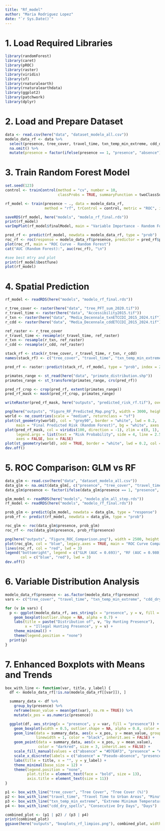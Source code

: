 ```yaml
---
title: "Rf_model"
author: "Maria Rodriguez Lopez"
date: "`r Sys.Date()`"
---
```



# 1. Load Required Libraries

```r
library(randomForest)
library(caret)
library(pROC)
library(raster)
library(viridis)
library(sf)
library(rnaturalearth)
library(rnaturalearthdata)
library(ggplot2)
library(patchwork)
library(dplyr)
```

# 2. Load and Prepare Dataset

```r
data <- read.csv(here("data", "dataset_modelo_all.csv"))
modelo_data_rf <- data %>%
  select(presence, tree_cover, travel_time, txn_temp_min_extreme, cdd_dry_spells) %>%
  na.omit() %>%
  mutate(presence = factor(ifelse(presence == 1, "presence", "absence")))
```

# 3. Train Random Forest Model

```r
set.seed(123)
control <- trainControl(method = "cv", number = 10,
                        classProbs = TRUE, summaryFunction = twoClassSummary)

rf_model <- train(presence ~ ., data = modelo_data_rf,
                  method = "rf", trControl = control, metric = "ROC", importance = TRUE)

saveRDS(rf_model, here("models", "modelo_rf_final.rds"))
print(rf_model)
varImpPlot(rf_model$finalModel, main = "Variable Importance - Random Forest")

pred_rf <- predict(rf_model, newdata = modelo_data_rf, type = "prob")
roc_rf <- roc(response = modelo_data_rf$presence, predictor = pred_rf$presence)
plot(roc_rf, main = "ROC Curve - Random Forest")
cat("AUC (Random Forest):", auc(roc_rf), "\n")
```
```r
#see best mtry and plot
print(rf_model$bestTune) 
plot(rf_model)            

```
# 4. Spatial Prediction

```r
rf_model <- readRDS(here("models", "modelo_rf_final.rds"))

r_tree_cover <- raster(here("data", "tree_PFT_sum_2020.tif"))
r_travel_time <- raster(here("data", "Accessibility2015.tif"))
r_txn <- raster(here("data", "Media_Decennale_txnETCCDI_2015_2024.tif"))
r_cdd <- raster(here("data", "Media_Decennale_cddETCCDI_2015_2024.tif"))

ref_raster <- r_tree_cover
r_travel_time <- resample(r_travel_time, ref_raster)
r_txn <- resample(r_txn, ref_raster)
r_cdd <- resample(r_cdd, ref_raster)

stack_rf <- stack(r_tree_cover, r_travel_time, r_txn, r_cdd)
names(stack_rf) <- c("tree_cover", "travel_time", "txn_temp_min_extreme", "cdd_dry_spells")

pred_rf <- raster::predict(stack_rf, rf_model, type = "prob", index = 2)

primates_range <- st_read(here("data", "primate_distribution.shp"))
primates_range <- st_transform(primates_range, crs(pred_rf))

pred_rf_crop <- crop(pred_rf, extent(primates_range))
pred_rf_mask <- mask(pred_rf_crop, primates_range)

writeRaster(pred_rf_mask, here("outputs", "predicted_risk_rf.tif"), overwrite = TRUE)

png(here("outputs", "Figure_RF_Predicted_Map.png"), width = 3000, height = 1800, res = 300)
world <- ne_countries(scale = "medium", returnclass = "sf")
plot(st_geometry(world), col = "grey90", border = "white", lwd = 0.2,
     main = "Final Predicted Risk (Random Forest)", bg = "white", axes = FALSE)
plot(pred_rf_mask, col = viridis(100, direction = -1), zlim = c(0, 1), add = TRUE,
     legend.args = list(text = "Risk Probability", side = 4, line = 2.5, cex = 0.8),
     axes = FALSE, box = FALSE)
plot(st_geometry(world), add = TRUE, border = "white", lwd = 0.2, col = NA)
dev.off()
```

# 5. ROC Comparison: GLM vs RF

```r
data_glm <- read.csv(here("data", "dataset_modelo_all.csv"))
data_glm <- na.omit(data_glm[, c("presence", "tree_cover", "travel_time", "txn_temp_min_extreme", "cdd_dry_spells")])
data_glm$presence <- factor(ifelse(data_glm$presence == 1, "presence", "absence"))

glm_model <- readRDS(here("models", "modelo_glm_all_step.rds"))
rf_model <- readRDS(here("models", "modelo_rf_final.rds"))

prob_glm <- predict(glm_model, newdata = data_glm, type = "response")
prob_rf <- predict(rf_model, newdata = data_glm, type = "prob")

roc_glm <- roc(data_glm$presence, prob_glm)
roc_rf <- roc(data_glm$presence, prob_rf$presence)

png(here("outputs", "Figure_ROC_Comparison.png"), width = 2500, height = 1800, res = 300)
plot(roc_glm, col = "blue", legacy.axes = TRUE, main = "ROC Curve Comparison", lwd = 3)
lines(roc_rf, col = "red", lwd = 3)
legend("bottomright", legend = c("GLM (AUC = 0.693)", "RF (AUC = 0.980)"),
       col = c("blue", "red"), lwd = 3)
dev.off()
```

# 6. Variable Distribution Analysis

```r
modelo_data_rf$presence <- as.factor(modelo_data_rf$presence)
vars <- c("tree_cover", "travel_time", "txn_temp_min_extreme", "cdd_dry_spells")

for (v in vars) {
  p <- ggplot(modelo_data_rf, aes_string(x = "presence", y = v, fill = "presence")) +
    geom_boxplot(outlier.shape = NA, alpha = 0.7) +
    labs(title = paste("Distribution of", v, "by Hunting Presence"),
         x = "Illegal Hunting Presence", y = v) +
    theme_minimal() +
    theme(legend.position = "none")
  print(p)
}
```

# 7. Enhanced Boxplots with Means and Trends

```r
box_with_line <- function(var, title, y_label) {
  df <- modelo_data_rf[!is.na(modelo_data_rf[[var]]), ]

  summary_data <- df %>%
    group_by(presence) %>%
    reframe(mean_value = mean(get(var), na.rm = TRUE)) %>%
    mutate(x_pos = as.numeric(presence))

  ggplot(df, aes_string(x = "presence", y = var, fill = "presence")) +
    geom_boxplot(width = 0.5, outlier.shape = NA, alpha = 0.8, color = "grey30") +
    geom_line(data = summary_data, aes(x = x_pos, y = mean_value, group = 1),
              linewidth = 1, color = "black", inherit.aes = FALSE) +
    geom_point(data = summary_data, aes(x = x_pos, y = mean_value),
               color = "darkred", size = 3, inherit.aes = FALSE) +
    scale_fill_manual(values = c("absence" = "#D7EAF3", "presence" = "#FFD3C2")) +
    scale_x_discrete(labels = c("absence" = "Pseudo-absence", "presence" = "Presence")) +
    labs(title = title, x = "", y = y_label) +
    theme_minimal(base_size = 12) +
    theme(legend.position = "none",
          plot.title = element_text(face = "bold", size = 13),
          axis.title = element_text(size = 11))
}

p1 <- box_with_line("tree_cover", "Tree Cover", "Tree Cover (%)")
p2 <- box_with_line("travel_time", "Travel Time to Urban Areas", "Minutes")
p3 <- box_with_line("txn_temp_min_extreme", "Extreme Minimum Temperature", "°C")
p4 <- box_with_line("cdd_dry_spells", "Consecutive Dry Days", "Days")

combined_plot <- (p1 | p2) / (p3 | p4)
print(combined_plot)
ggsave(here("outputs", "boxplots_rf_limpios.png"), combined_plot, width = 12, height = 8)
```


